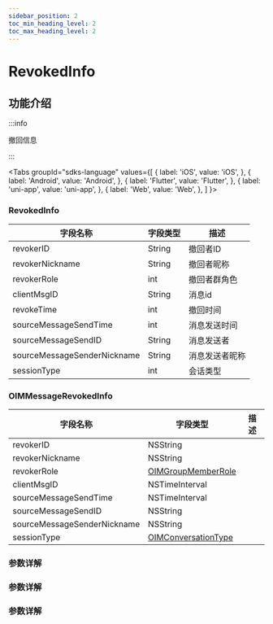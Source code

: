 ```yaml
---
sidebar_position: 2
toc_min_heading_level: 2
toc_max_heading_level: 2
---
```


# RevokedInfo

## 功能介绍

:::info

撤回信息

:::

<Tabs
groupId="sdks-language"
values={[
{ label: 'iOS', value: 'iOS', },
{ label: 'Android', value: 'Android', },
{ label: 'Flutter', value: 'Flutter', },
{ label: 'uni-app', value: 'uni-app', },
{ label: 'Web', value: 'Web', },
]
}>

<TabItem value="Flutter">

### RevokedInfo

| 字段名称                    | 字段类型                                                   | 描述 |
| --------------------------- | ---------------------------------------------------------- | ---- |
| revokerID                   | String                                                   | 撤回者ID     |
| revokerNickname             | String                                                   | 撤回者昵称     |
| revokerRole                 | int         | 撤回者群角色     |
| clientMsgID                 | String                                             |消息id      |
| revokeTime       | int                                             | 撤回时间     |
| sourceMessageSendTime       | int                                             |  消息发送时间    |
| sourceMessageSendID         | String                                                   |  消息发送者    |
| sourceMessageSenderNickname | String                                                   | 消息发送者昵称     |
| sessionType                 | int | 会话类型     |


</TabItem>

<TabItem value="iOS">

### OIMMessageRevokedInfo

| 字段名称                    | 字段类型                                                   | 描述 |
| --------------------------- | ---------------------------------------------------------- | ---- |
| revokerID                   | NSString                                                   |      |
| revokerNickname             | NSString                                                   |      |
| revokerRole                 | [OIMGroupMemberRole](docs/sdks/Enum/RoleLevel.mdx)         |      |
| clientMsgID                 | NSTimeInterval                                             |      |
| sourceMessageSendTime       | NSTimeInterval                                             |      |
| sourceMessageSendID         | NSString                                                   |      |
| sourceMessageSenderNickname | NSString                                                   |      |
| sessionType                 | [OIMConversationType](docs/sdks/Enum/ConversationType.mdx) |      |

</TabItem>

<TabItem value="Android">

### 参数详解

</TabItem>

<TabItem value="Web">

### 参数详解

</TabItem>

<TabItem value="uni-app">

### 参数详解

</TabItem>

</Tabs>

